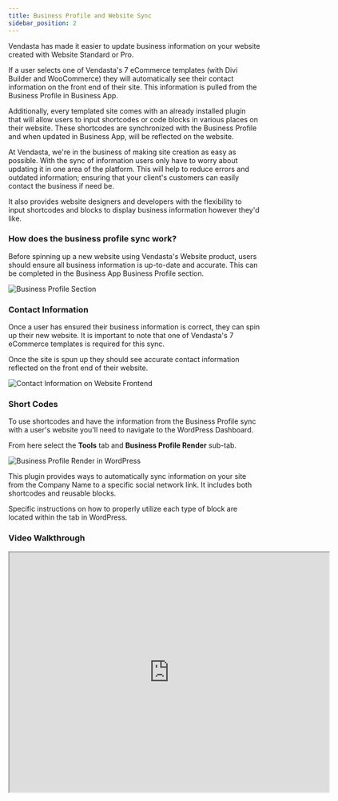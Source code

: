 ```yaml
---
title: Business Profile and Website Sync
sidebar_position: 2
---
```


Vendasta has made it easier to update business information on your website created with Website Standard or Pro.

If a user selects one of Vendasta's 7 eCommerce templates (with Divi Builder and WooCommerce) they will automatically see their contact information on the front end of their site. This information is pulled from the Business Profile in Business App.

Additionally, every templated site comes with an already installed plugin that will allow users to input shortcodes or code blocks in various places on their website. These shortcodes are synchronized with the Business Profile and when updated in Business App, will be reflected on the website.

At Vendasta, we're in the business of making site creation as easy as possible. With the sync of information users only have to worry about updating it in one area of the platform. This will help to reduce errors and outdated information; ensuring that your client's customers can easily contact the business if need be.

It also provides website designers and developers with the flexibility to input shortcodes and blocks to display business information however they'd like.

### **How does the business profile sync work?**

Before spinning up a new website using Vendasta's Website product, users should ensure all business information is up-to-date and accurate. This can be completed in the Business App Business Profile section.

![Business Profile Section](/img/website-sync/business-profile-section.jpg)

### **Contact Information**

Once a user has ensured their business information is correct, they can spin up their new website. It is important to note that one of Vendasta's 7 eCommerce templates is required for this sync.

Once the site is spun up they should see accurate contact information reflected on the front end of their website.

![Contact Information on Website Frontend](/img/website-sync/contact-information-frontend.jpg)

### **Short Codes**

To use shortcodes and have the information from the Business Profile sync with a user's website you'll need to navigate to the WordPress Dashboard.

From here select the **Tools** tab and **Business Profile Render** sub-tab.

![Business Profile Render in WordPress](/img/website-sync/business-profile-render.jpg)

This plugin provides ways to automatically sync information on your site from the Company Name to a specific social network link. It includes both shortcodes and reusable blocks.

Specific instructions on how to properly utilize each type of block are located within the tab in WordPress.

### **Video Walkthrough**

<iframe src="https://drive.google.com/file/d/1pwJvrHZcpp78HbT_hZ0MqxhcVXiJNiqb/preview" width="640" height="480"></iframe>